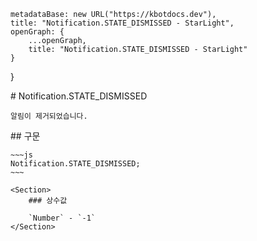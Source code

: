 
    metadataBase: new URL("https://kbotdocs.dev"),
    title: "Notification.STATE_DISMISSED - StarLight",
    openGraph: {
        ...openGraph,
        title: "Notification.STATE_DISMISSED - StarLight"
    }
}

<Section>
    # Notification.STATE_DISMISSED

    알림이 제거되었습니다.
</Section>
<Section>
    ## 구문

    ~~~js
    Notification.STATE_DISMISSED;
    ~~~

    <Section>
        ### 상수값

        `Number` - `-1`
    </Section>
</Section>